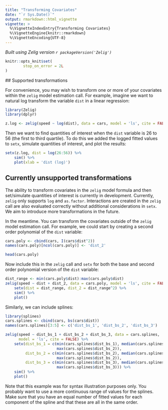 ```yaml
---
title: "Transforming Covariates"
date: "`r Sys.Date()`"
output: rmarkdown::html_vignette
vignette: >
  %\VignetteIndexEntry{Transforming Covariates}
  %\VignetteEngine{knitr::rmarkdown}
  %\VignetteEncoding{UTF-8}
---
```


*Built using Zelig version `r packageVersion('Zelig')`*

```r
knitr::opts_knit$set(
        stop_on_error = 2L
)
```

## Supported transformations

For convenience, you may wish to transform one or more of your covariates within the `zelig` model estimation call. For example, imagine we want to natural log transform the variable `dist` in a linear regression:

```r
library(Zelig)
library(dplyr)

z.log <- zelig(speed ~ log(dist), data = cars, model = 'ls', cite = FALSE)
```

Then we want to find quantities of interest when the `dist` variable is 26 to
56 (the first to third quartile). To do this we added the logged fitted values 
to `setx`, simulate quantities of interest, and plot the results:

```r
setx(z.log, dist = log(26:56)) %>%
    sim() %>%
    plot(xlab = 'dist (log)') 
```

## Currently unsupported transformations

The ability to transform covariates in the `zelig` model formula and then set/simulate 
quantities of interest is currently in development. Currently, `zelig` only supports `log` and `as.factor`. 
Interactions are created in the `zelig` call are also evaluated correctly without additional considerations
in `setx`. We aim to introduce more transformations in the future. 

In the meantime. You can transform the covariates outside of the `zelig` model estimation call.
For example, we could start by creating a second order polynomial of the `dist`
variable:

```r
cars.poly <- cbind(cars, I(cars$dist^2))
names(cars.poly)[ncol(cars.poly)] <- 'dist_2'

head(cars.poly)
```

Now include this in the `zelig` call and `setx` for both the base and second order 
polynomial version of the `dist` variable:

```r
dist_range <- min(cars.poly$dist):max(cars.poly$dist)
zelig(speed ~ dist + dist_2, data = cars.poly, model = 'ls', cite = FALSE) %>%
    setx(dist = dist_range, dist_2 = dist_range^2) %>%
    sim() %>%
    plot()
```

Similarly, we can include splines:

```r
library(splines)
cars.splines <- cbind(cars, bs(cars$dist))
names(cars.splines)[3:5] <- c('dist_bs_1', 'dist_bs_2', 'dist_bs_3')

zelig(speed ~ dist_bs_1 + dist_bs_2 + dist_bs_3, data = cars.splines, 
      model = 'ls', cite = FALSE) %>%
    setx(dist_bs_1 = c(min(cars.splines$dist_bs_1), median(cars.splines$dist_bs_1), 
                       max(cars.splines$dist_bs_2)),
         dist_bs_2 = c(min(cars.splines$dist_bs_2), median(cars.splines$dist_bs_2), 
                       max(cars.splines$dist_bs_2)),
         dist_bs_3 = c(min(cars.splines$dist_bs_3), median(cars.splines$dist_bs_3), 
                       max(cars.splines$dist_bs_3))) %>%
    sim() %>%
    plot()
```

Note that this example was for syntax illustration purposes only. You probably want to use a more continuous range of values for the splines. Make sure that you have an equal number of fitted values for each component of the spline and that these are all in the same order.  


